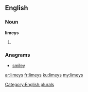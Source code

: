 ==English==

===Noun===
'''limeys'''

# {{plural of|[[limey]]}}

===Anagrams===
* [[smiley#English|smiley]]

[[Category:English plurals]]

[[ar:limeys]]
[[fr:limeys]]
[[ku:limeys]]
[[my:limeys]]